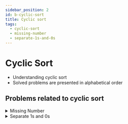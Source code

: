 ```yaml
---
sidebar_position: 2 
id: b-cyclic-sort
title: Cyclic sort
tags:
  - cyclic-sort 
  - missing-number
  - separate-1s-and-0s
---
```



# Cyclic Sort 

- Understanding cyclic sort
- Solved problems are presented in alphabetical order

## Problems related to cyclic sort 

<details> 
<summary>  Missing Number </summary> 

### [️↗ See LeetCode Problem #268](https://leetcode.com/problems/missing-number/)

<Tabs>
<TabItem value="java" label="Java">

```java showLineNumbers
public class Solution {
    //  Solved using the binary approach
    //  Cyclic sorting can/will be added at a later time
    static int missingNumber(int[] nums) {

        //  nums.length will always be in the given array
        //      but it won't appear as an index in the for loop
        int missing = nums.length;

        for (int i = 0; i < nums.length; i++) {
            missing ^= nums[i] ^ i;
        }

        return missing;
    }

    public static void main(String[] args) {

        // Example 1:
        int[] nums1 = {3, 0, 1};
        //  O/P: 2

        // Example 2:
        int[] nums2 = {0, 1};
        //  O/P: 2

        // Example 3:
        int[] nums3 = {9, 6, 4, 2, 3, 5, 7, 0, 1};
        //  O/P: 8

        // Example 4:
        int[] nums4 = {2, 0, 3};
        //  O/P: 2
        // 3^2^0^0^1^3^2

        System.out.println("Example 1: " + missingNumber(nums1));
        System.out.println("Example 2: " + missingNumber(nums2));
        System.out.println("Example 3: " + missingNumber(nums3));
        System.out.println("Example 4: " + missingNumber(nums4));

    }
 }
```

</TabItem>
</Tabs>

</details>

<details> 
<summary> Separate 1s and 0s </summary> 

### Problem Statement in the Code Block

<Tabs>
<TabItem value="java" label="Java">

```java showLineNumbers
import java.util.Arrays;

public class Solution {

    /*  Problem Statement:
    *   Given an array of 0s and 1s in random order. Separate 0s on the
    *   left side and 1s on right side of the array. 
    */

    public static int[] separate1sAndOs (int[] nums) {

        int zeroIndex = 0;
        int oneIndex = nums.length - 1;

        while (zeroIndex < oneIndex) {
            if (nums[zeroIndex] == 1) {
                if (nums[oneIndex] != 1) {
                    swapElements(nums, zeroIndex, oneIndex);
                }
                oneIndex--;
            } else {
                zeroIndex++;
            }
        }

        return nums;
    }

    private static void swapElements (int[] nums, int index, int newIndex) {

        int tempElement = nums[index];
        nums[index] = nums[newIndex];
        nums[newIndex] = tempElement;

    }

    public static void main(String[] args) {

        int[] array1 = { 0, 1, 0, 1, 1, 1 };
        int[] array2 = { 0, 1, 0, 1, 1, 1, 0, 0};
        int[] array3 = {0};
        int[] array4 = {1};
        int[] array5 = {};

        System.out.println(Arrays.toString(separate1sAndOs(array1)));
        System.out.println(Arrays.toString(separate1sAndOs(array2)));
        System.out.println(Arrays.toString(separate1sAndOs(array3)));
        System.out.println(Arrays.toString(separate1sAndOs(array4)));
        System.out.println(Arrays.toString(separate1sAndOs(array5)));

    }
}
```

</TabItem>
</Tabs>

</details>
